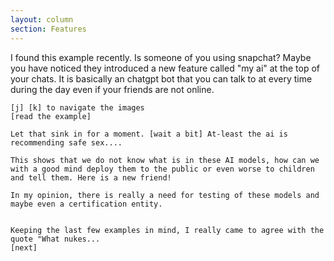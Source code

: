 ```yaml
---
layout: column
section: Features
---
```


<Snap />

<Note>
    I found this example recently. Is someone of you using snapchat? Maybe you have noticed they introduced a new feature called "my ai" at the top of your chats.
    It is basically an chatgpt bot that you can talk to at every time during the day even if your friends are not online.

    [j] [k] to navigate the images
    [read the example]

    Let that sink in for a moment. [wait a bit] At-least the ai is recommending safe sex....

    This shows that we do not know what is in these AI models, how can we with a good mind deploy them to the public or even worse to children and tell them. Here is a new friend!

    In my opinion, there is really a need for testing of these models and maybe even a certification entity.


    Keeping the last few examples in mind, I really came to agree with the quote "What nukes...
    [next]

</Note>

<Navbar sections={false} />
